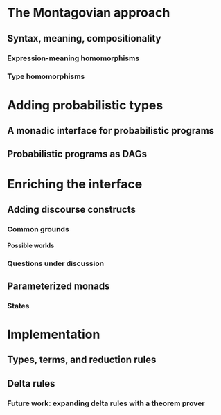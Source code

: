# The Montagovian approach

## Syntax, meaning, compositionality

### Expression-meaning homomorphisms

### Type homomorphisms

# Adding probabilistic types

## A monadic interface for probabilistic programs

## Probabilistic programs as DAGs

# Enriching the interface

## Adding discourse constructs

### Common grounds

#### Possible worlds 

### Questions under discussion

## Parameterized monads

### States

# Implementation

## Types, terms, and reduction rules

## Delta rules

### Future work: expanding delta rules with a theorem prover

